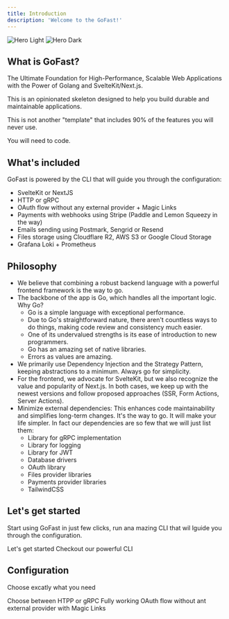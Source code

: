 ```yaml
---
title: Introduction
description: 'Welcome to the GoFast!'
---
```


<img
  className="block dark:hidden"
  src="/images/hero-light.svg"
  alt="Hero Light"
/>
<img
  className="hidden dark:block"
  src="/images/hero-dark.svg"
  alt="Hero Dark"
/>

## What is GoFast?

The Ultimate Foundation for High-Performance, Scalable Web Applications with the Power of Golang and SvelteKit/Next.js.

This is an opinionated skeleton designed to help you build durable and maintainable applications.

This is not another "template" that includes 90% of the features you will never use.

You will need to code.

## What's included

GoFast is powered by the CLI that will guide you through the configuration:
- SvelteKit or NextJS
- HTTP or gRPC
- OAuth flow without any external provider + Magic Links
- Payments with webhooks using Stripe (Paddle and Lemon Squeezy in the way)
- Emails sending using Postmark, Sengrid or Resend
- Files storage using Cloudflare R2, AWS S3 or Google Cloud Storage
- Grafana Loki + Prometheus

## Philosophy

- We believe that combining a robust backend language with a powerful frontend framework is the way to go.
- The backbone of the app is Go, which handles all the important logic. Why Go?
    - Go is a simple language with exceptional performance.
    - Due to Go's straightforward nature, there aren't countless ways to do things, making code review and consistency much easier.
    - One of its undervalued strengths is its ease of introduction to new programmers.
    - Go has an amazing set of native libraries.
    - Errors as values are amazing.
- We primarily use Dependency Injection and the Strategy Pattern, keeping abstractions to a minimum. Always go for simplicity.
- For the frontend, we advocate for SvelteKit, but we also recognize the value and popularity of Next.js.
In both cases, we keep up with the newest versions and follow proposed approaches (SSR, Form Actions, Server Actions).
- Minimize external dependencies: This enhances code maintainability and simplifies long-term changes. It's the way to go. It will make your life simpler. 
In fact our dependencies are so few that we will just list them:
    - Library for gRPC implementation
    - Library for logging
    - Library for JWT
    - Database drivers
    - OAuth library
    - Files provider libraries
    - Payments provider libraries
    - TailwindCSS

## Let's get started

Start using GoFast in just few clicks, run ana mazing CLI that wil lguide you through the configuration.

<CardGroup cols={2}>
  <Card
    title="Install"
    icon="screwdriver-wrench"
    href="/quickstart"
  >
    Let's get started
  </Card>
  <Card
    title="GoFast CLI"
    icon="terminal"
    href="https://github.com/gofast-live/gofast-cli"
  >
    Checkout our powerful CLI
  </Card>
</CardGroup>

## Configuration

Choose excatly what you need

<CardGroup cols={2}>
  <Card
    title="Protocol"
    icon="webhook"
    href="/protocol"
  >
    Choose between HTPP or gRPC
  </Card>
  <Card
    title="OAuth"
    icon="right-to-bracket"
    href="https://gofast.mintlify.app/oauth"
  >
    Fully working OAuth flow without ant external provider with Magic Links
  </Card>
</CardGroup>
